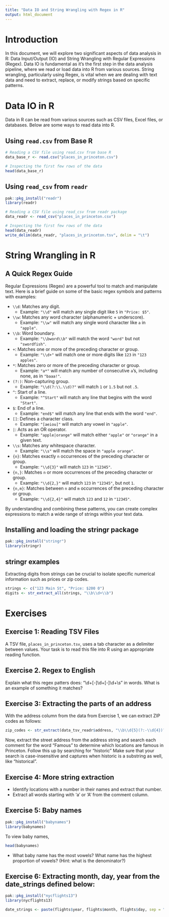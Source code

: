 ```yaml
---
title: "Data IO and String Wrangling with Regex in R"
output: html_document
---
```


# Introduction

In this document, we will explore two significant aspects of data analysis in R: Data Input/Output (IO) and String Wrangling with Regular Expressions (Regex). Data IO is fundamental as it’s the first step in the data analysis pipeline, where we read or load data into R from various sources. String wrangling, particularly using Regex, is vital when we are dealing with text data and need to extract, replace, or modify strings based on specific patterns.

# Data IO in R

Data in R can be read from various sources such as CSV files, Excel files, or databases. Below are some ways to read data into R.

## Using `read.csv` from Base R

```r
# Reading a CSV file using read.csv from base R
data_base_r <- read.csv("places_in_princeton.csv")

# Inspecting the first few rows of the data
head(data_base_r)
```

## Using `read_csv` from `readr`

```r
pak::pkg_install("readr")
library(readr)

# Reading a CSV file using read_csv from readr package
data_readr <- read_csv("places_in_princeton.csv")

# Inspecting the first few rows of the data
head(data_readr)
write_delim(data_readr, "places_in_princeton.tsv", delim = "\t")
```

# String Wrangling in R

## A Quick Regex Guide

Regular Expressions (Regex) are a powerful tool to match and manipulate text. Here is a brief guide on some of the basic regex symbols and patterns with examples:

- `\\d`: Matches any digit.
  - Example: `"\\d"` will match any single digit like `5` in `"Price: $5"`.
- `\\w`: Matches any word character (alphanumeric + underscore).
  - Example: `"\\w"` will match any single word character like `a` in `"apple"`.
- `\\b`: Word boundary.
  - Example: `"\\bword\\b"` will match the word `"word"` but not `"swordfish"`.
- `+`: Matches one or more of the preceding character or group.
  - Example: `"\\d+"` will match one or more digits like `123` in `"123 apples"`.
- `*`: Matches zero or more of the preceding character or group.
  - Example: `"a*"` will match any number of consecutive `a`'s, including none, as in `"baaa!"`.
- `(?:)`: Non-capturing group.
  - Example: `"\\d(?:\\.\\d)?"` will match `1` or `1.5` but not `.5`.
- `^`: Start of a line.
  - Example: `"^Start"` will match any line that begins with the word `"Start"`.
- `$`: End of a line.
  - Example: `"end$"` will match any line that ends with the word `"end"`.
- `[]`: Defines a character class.
  - Example: `"[aeiou]"` will match any vowel in `"apple"`.
- `|`: Acts as an OR operator.
  - Example: `"apple|orange"` will match either `"apple"` or `"orange"` in a given text.
- `\\s`: Matches any whitespace character.
  - Example: `"\\s"` will match the space in `"apple orange"`.
- `{n}`: Matches exactly `n` occurrences of the preceding character or group.
  - Example: `"\\d{3}"` will match `123` in `"12345"`.
- `{n,}`: Matches `n` or more occurrences of the preceding character or group.
  - Example: `"\\d{2,}"` will match `123` in `"12345"`, but not `1`.
- `{n,m}`: Matches between `n` and `m` occurrences of the preceding character or group.
  - Example: `"\\d{2,4}"` will match `123` and `12` in `"12345"`.

By understanding and combining these patterns, you can create complex expressions to match a wide range of strings within your text data.

## Installing and loading the stringr package

```r
pak::pkg_install("stringr")
library(stringr)
```

## stringr examples


Extracting digits from strings can be crucial to isolate specific numerical information such as prices or zip codes.
```r
strings <- c("123 Main St", "Price: $200 0")
digits <- str_extract_all(strings, "\\b\\d+\\b")
```

# Exercises

## Exercise 1: Reading TSV Files

A TSV file, `places_in_princeton.tsv`, uses a tab character as a delimiter between values. Your task is to read this file into R using an appropriate reading function.
    
## Exercise 2. Regex to English

Explain what this regex patters does: "\\d+[-]\\d+[-]\\d+\\s" in words. What is an example of something it matches?

## Exercise 3: Extracting the parts of an address

With the address column from the data from Exercise 1, we can extract ZIP codes as follows:

```r
zip_codes <- str_extract(data_tsv_readr$address, "\\b\\d{5}(?:-\\d{4})?\\b")
```

Now, extract the street address from the address string and search each comment for the word "Famous" to determine which locations are famous in Princeton. Follow this up by searching for "historic" Make sure that your search is case-insensitive and captures when historic is a substring as well, like "historical".

## Exercise 4: More string extraction
* Identify locations with a number in their names and extract that number.
* Extract all words starting with 'a' or 'A' from the comment column.

## Exercise 5: Baby names

```r
pak::pkg_install("babynames")
library(babynames)
```

To view baby names,
```r
head(babynames)
```

* What baby name has the most vowels? What name has the highest proportion of vowels? (Hint: what is the denominator?)

## Exercise 6: Extracting month, day, year from the date_strings defined below:

```r
pak::pkg_install("nycflights13")
library(nycflights13)
```

```r
date_strings <- paste(flights$year, flights$month, flights$day, sep = "-")
```
